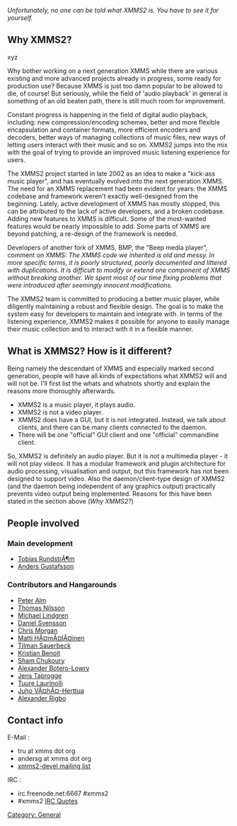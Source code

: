 {{Navbar}}

''Unfortunately, no one can be told what XMMS2 is. You have to see it for yourself.''

== Why XMMS2? == xyz

Why bother working on a next generation XMMS while there are various existing and more advanced projects already in progress, some ready for production use? Because XMMS is just too damn popular to be allowed to die, of course! But seriously, while the field of 'audio playback' in general is something of an old beaten path, there is still much room for improvement.

Constant progress is happening in the field of digital audio playback, including: new compression/encoding schemes, better and more flexible encapsulation and container formats, more efficient encoders and decoders, better ways of managing collections of music files, new ways of letting users interact with their music and so on. XMMS2 jumps into the mix with the goal of trying to provide an improved music listening experience for users. 

The XMMS2 project started in late 2002 as an idea to make a "kick-ass music player", and has eventually evolved into the next generation XMMS. The need for an XMMS replacement had been evident for years: the XMMS codebase and framework weren't exactly well-designed from the beginning. Lately, active development of XMMS has mostly stopped, this can be attributed to the lack of active developers, and a broken codebase. Adding new features to XMMS is difficult. Some of the most-wanted features would be nearly impossible to add. Some parts of XMMS are beyond patching, a re-design of the framework is needed.

Developers of another fork of XMMS, BMP, the "Beep media player", comment on XMMS:
''The XMMS code we inherited is old and messy. In more specific terms, it is poorly structured, poorly documented and littered with duplications. It is difficult to modify or extend one component of XMMS without breaking another. We spent most of our time fixing problems that were introduced after seemingly innocent modifications.''

The XMMS2 team is committed to producing a better music player, while diligently maintaining a robust and flexible design. The goal is to make the system easy for developers to maintain and integrate with. In terms of the listening experience, XMMS2 makes it possible for anyone to easily manage their music collection and to interact with it in a flexible manner.

== What is XMMS2? How is it different? ==

Being namely the descendant of XMMS and especially marked second generation, people will have all kinds of expectations what XMMS2 will and will not be. I'll first list the whats and whatnots shortly and explain the reasons more thoroughly afterwards.

* XMMS2 is a music player, it plays audio.
* XMMS2 is not a video player.
* XMMS2 does have a GUI, but it is not integrated. Instead, we talk about clients, and there can be many clients connected to the daemon.
* There will be one "official" GUI client and one "official" commandline client.

So, XMMS2 is definitely an audio player. But it is ''not'' a multimedia player - it will not play videos. It has a modular framework and plugin architecture for audio processing, visualisation and output, but this framework has not been designed to support video. Also the daemon/client-type design of XMMS2 (and the daemon being independent of any graphics output) practically prevents video output being implemented. Reasons for this have been stated in the section above (''Why XMMS2?'')

== People involved ==

=== Main development ===
* [[Tobias RundstrÃ¶m]]
* [[User:Anders Gustafsson|Anders Gustafsson]]

=== Contributors and Hangarounds ===
* [[Peter Alm]]
* [[Thomas Nilsson]]
* [[Michael Lindgren]]
* [[Daniel Svensson]]
* [[Chris Morgan]]
* [[Matti HÃ¤mÃ¤lÃ¤inen]]
* [[Tilman Sauerbeck]]
* [[Kristian Benoit]]
* [[Sham Chukoury]]
* [[Alexander Botero-Lowry]]
* [[Jens Taprogge]]
* [[Tuure Laurinolli]]
* [[Juho VÃ¤hÃ¤-Herttua]]
* [[Alexander Rigbo]]

== Contact info ==
;E-Mail :
* tru at xmms dot org
* andersg at xmms dot org
* [http://lists.xmms.org/mailman/listinfo/xmms2-devel xmms2-devel mailing list]

;IRC :
* irc.freenode.net:6667 #xmms2
* #xmms2 [[IRC Quotes]]

[[Category: General]]